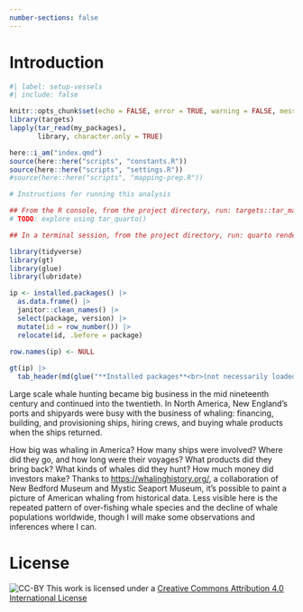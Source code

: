 ```yaml
---
number-sections: false
---
```


# Introduction

```r
#| label: setup-vessels
#| include: false

knitr::opts_chunk$set(echo = FALSE, error = TRUE, warning = FALSE, message = FALSE)
library(targets)
lapply(tar_read(my_packages), 
       library, character.only = TRUE)

here::i_am("index.qmd")
source(here::here("scripts", "constants.R"))
source(here::here("scripts", "settings.R"))
#source(here::here("scripts", "mapping-prep.R"))

```

```r
# Instructions for running this analysis

## From the R console, from the project directory, run: targets::tar_make()
# TODO: explore using tar_quarto()

## In a terminal session, from the project directory, run: quarto render

```


```r
library(tidyverse)
library(gt)
library(glue)
library(lubridate)

ip <- installed.packages() |>
  as.data.frame() |>
  janitor::clean_names() |>
  select(package, version) |>
  mutate(id = row_number()) |>
  relocate(id, .before = package)

row.names(ip) <- NULL
  
gt(ip) |>
  tab_header(md(glue("**Installed packages**<br>(not necessarily loaded)<br>as of {today()}")))

```

Large scale whale hunting became big business in the mid nineteenth century and continued into the twentieth. In North America, New England's ports and shipyards were busy with the business of whaling: financing, building, and provisioning ships, hiring crews, and buying whale products when the ships returned.

How big was whaling in America? How many ships were involved? Where did they go, and how long were their voyages? What products did they bring back? What kinds of whales did they hunt? How much money did investors make? Thanks to <https://whalinghistory.org/>, a collaboration of New Bedford Museum and Mystic Seaport Museum, it's possible to paint a picture of American whaling from historical data. Less visible here is the repeated pattern of over-fishing whale species and the decline of whale populations worldwide, though I will make some observations and inferences where I can.

# License

<img src="https://i.creativecommons.org/l/by/4.0/88x31.png" alt="CC-BY" /> This work is licensed under a <a href="http://creativecommons.org/licenses/by/4.0/">Creative Commons Attribution 4.0 International License</a></p>